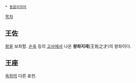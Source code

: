  * [[동음이의어]]

[[목차]]

== 王佐 ==
[[왕]]을 보좌함. [[순욱]] 등의 [[고사]]에서 나온 '''왕좌지재'''(王佐之才)의 왕좌이다.

== 王座 ==
[[옥좌]]의 다른 표현.
